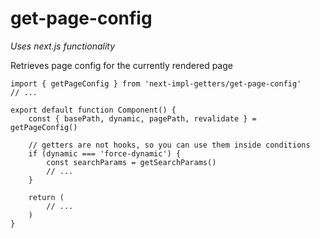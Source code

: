 # get-page-config

*Uses next.js functionality*

Retrieves page config for the currently rendered page

```tsx
import { getPageConfig } from 'next-impl-getters/get-page-config'
// ...

export default function Component() {
    const { basePath, dynamic, pagePath, revalidate } = getPageConfig()

    // getters are not hooks, so you can use them inside conditions
    if (dynamic === 'force-dynamic') {
        const searchParams = getSearchParams()
        // ...
    }

    return (
        // ...
    )
}
```
